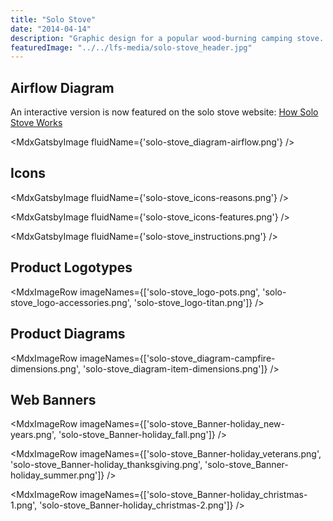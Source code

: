```yaml
---
title: "Solo Stove"
date: "2014-04-14"
description: "Graphic design for a popular wood-burning camping stove. Designs include: product diagrams, infographics, packaging designs, ecommerce media, icons, and sub-brand logo design."
featuredImage: "../../lfs-media/solo-stove_header.jpg"
---
```



## Airflow Diagram

An interactive version is now featured on the solo stove website: [How Solo Stove Works](https://www.solostove.com/#home-how-it-works)

<MdxGatsbyImage fluidName={'solo-stove_diagram-airflow.png'} />

## Icons

<MdxGatsbyImage fluidName={'solo-stove_icons-reasons.png'} />

<MdxGatsbyImage fluidName={'solo-stove_icons-features.png'} />

<MdxGatsbyImage fluidName={'solo-stove_instructions.png'} />

## Product Logotypes

<MdxImageRow imageNames={['solo-stove_logo-pots.png', 'solo-stove_logo-accessories.png', 'solo-stove_logo-titan.png']} />

## Product Diagrams

<MdxImageRow imageNames={['solo-stove_diagram-campfire-dimensions.png', 'solo-stove_diagram-item-dimensions.png']} />

## Web Banners

<MdxImageRow imageNames={['solo-stove_Banner-holiday_new-years.png', 'solo-stove_Banner-holiday_fall.png']} />

<MdxImageRow imageNames={['solo-stove_Banner-holiday_veterans.png', 'solo-stove_Banner-holiday_thanksgiving.png', 'solo-stove_Banner-holiday_summer.png']} />

<MdxImageRow imageNames={['solo-stove_Banner-holiday_christmas-1.png', 'solo-stove_Banner-holiday_christmas-2.png']} />

